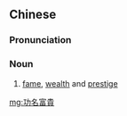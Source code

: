 {{also|功名富贵}}
==Chinese==
{{zh-forms|s=功名富贵|type=22}}

===Pronunciation===
{{zh-pron
|m=gōngmíng fùguì
|cat=n
}}

===Noun===
{{zh-noun}}

# [[fame]], [[wealth]] and [[prestige]]

[[mg:功名富貴]]